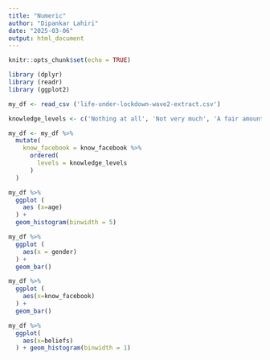 ```yaml
---
title: "Numeric"
author: "Dipankar Lahiri"
date: "2025-03-06"
output: html_document
---
```


```r
knitr::opts_chunk$set(echo = TRUE)

library (dplyr)
library (readr)
library (ggplot2)

my_df <- read_csv ('life-under-lockdown-wave2-extract.csv')

knowledge_levels <- c('Nothing at all', 'Not very much', 'A fair amount', 'A great deal')

my_df <- my_df %>%
  mutate(
    know_facebook = know_facebook %>%
      ordered(
        levels = knowledge_levels
      )
  )
```

``` r

my_df %>%
  ggplot (
    aes (x=age)
  ) +
  geom_histogram(binwidth = 5)
```

```r

my_df %>%
  ggplot (
    aes(x = gender)
  ) +
  geom_bar()

```
```r

my_df %>%
  ggplot (
    aes(x=know_facebook)
  ) +
  geom_bar()

```
``` r
my_df %>%
  ggplot(
    aes(x=beliefs)
  ) + geom_histogram(binwidth = 1)
```